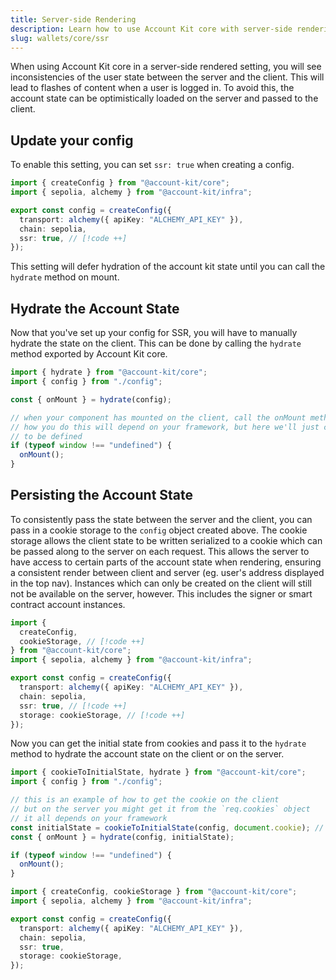 ```yaml
---
title: Server-side Rendering
description: Learn how to use Account Kit core with server-side rendering.
slug: wallets/core/ssr
---
```





When using Account Kit core in a server-side rendered setting, you will see inconsistencies of the user state between the server and the client. This will lead to flashes of content when a user is logged in. To avoid this, the account state can be optimistically loaded on the server and passed to the client.

## Update your config

To enable this setting, you can set `ssr: true` when creating a config.

```ts twoslash
import { createConfig } from "@account-kit/core";
import { sepolia, alchemy } from "@account-kit/infra";

export const config = createConfig({
  transport: alchemy({ apiKey: "ALCHEMY_API_KEY" }),
  chain: sepolia,
  ssr: true, // [!code ++]
});
```

This setting will defer hydration of the account kit state until you can call the `hydrate` method on mount.

## Hydrate the Account State

Now that you've set up your config for SSR, you will have to manually hydrate the state on the client. This can be done by calling the `hydrate` method exported by Account Kit core.

<CodeBlocks>

```ts twoslash [hydrate.ts]
import { hydrate } from "@account-kit/core";
import { config } from "./config";

const { onMount } = hydrate(config);

// when your component has mounted on the client, call the onMount method
// how you do this will depend on your framework, but here we'll just check for `window`
// to be defined
if (typeof window !== "undefined") {
  onMount();
}
```

<Markdown src="../../shared/core/ssr-config.mdx" />

</CodeBlocks>

## Persisting the Account State

To consistently pass the state between the server and the client, you can pass in a cookie storage to the `config` object created above. The cookie storage allows the client state to be written serialized to a cookie which can be passed along to the server on each request. This allows the server to have access to certain parts of the account state when rendering, ensuring a consistent render between client and server (eg. user's address displayed in the top nav). Instances which can only be created on the client will still not be available on the server, however. This includes the signer or smart contract account instances.

```ts twoslash
import {
  createConfig,
  cookieStorage, // [!code ++]
} from "@account-kit/core";
import { sepolia, alchemy } from "@account-kit/infra";

export const config = createConfig({
  transport: alchemy({ apiKey: "ALCHEMY_API_KEY" }),
  chain: sepolia,
  ssr: true, // [!code ++]
  storage: cookieStorage, // [!code ++]
});
```

Now you can get the initial state from cookies and pass it to the `hydrate` method to hydrate the account state on the client or on the server.

<CodeBlocks>

```ts twoslash [hydrate.ts]
import { cookieToInitialState, hydrate } from "@account-kit/core";
import { config } from "./config";

// this is an example of how to get the cookie on the client
// but on the server you might get it from the `req.cookies` object
// it all depends on your framework
const initialState = cookieToInitialState(config, document.cookie); // [!code ++]
const { onMount } = hydrate(config, initialState);

if (typeof window !== "undefined") {
  onMount();
}
```

```ts twoslash [config.ts] filename="config.ts"
import { createConfig, cookieStorage } from "@account-kit/core";
import { sepolia, alchemy } from "@account-kit/infra";

export const config = createConfig({
  transport: alchemy({ apiKey: "ALCHEMY_API_KEY" }),
  chain: sepolia,
  ssr: true,
  storage: cookieStorage,
});
```

</CodeBlocks>
